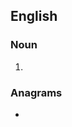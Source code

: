 ==English==

===Noun===
{{head|en|noun form}}

# {{plural of|ptarmic|lang=en}}

===Anagrams===
* {{anagrams|en|a=acimprst|crampits}}